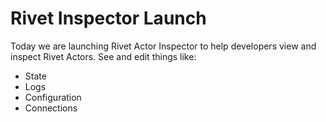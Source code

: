 
# Rivet Inspector Launch

Today we are launching Rivet Actor Inspector to help developers view and inspect Rivet Actors. See and edit things like:
- State
- Logs
- Configuration
- Connections


